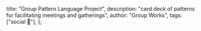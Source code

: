   title: "Group Pattern Language Project",
  description: "card deck of patterns for facilitating meetings and gatherings",
  author: "Group Works",
  tags: ["social 👥"],
};
